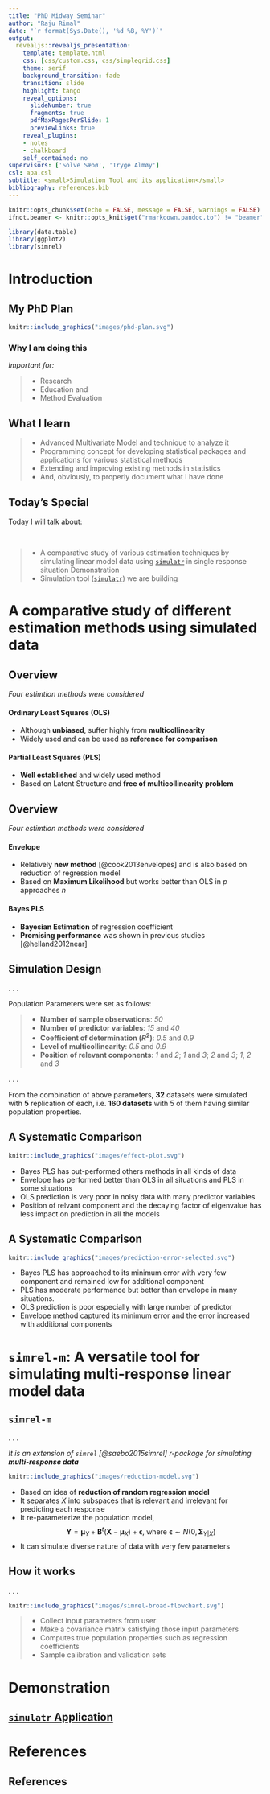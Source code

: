 ```yaml
---
title: "PhD Midway Seminar"
author: "Raju Rimal"
date: "`r format(Sys.Date(), '%d %B, %Y')`"
output:
  revealjs::revealjs_presentation:
    template: template.html
    css: [css/custom.css, css/simplegrid.css]
    theme: serif
    background_transition: fade
    transition: slide
    highlight: tango
    reveal_options:
      slideNumber: true
      fragments: true
      pdfMaxPagesPerSlide: 1
      previewLinks: true
    reveal_plugins:
    - notes
    - chalkboard
    self_contained: no
supervisors: ['Solve Sæbø', 'Tryge Almøy'] 
csl: apa.csl
subtitle: <small>Simulation Tool and its application</small>
bibliography: references.bib
---
```


```r
knitr::opts_chunk$set(echo = FALSE, message = FALSE, warnings = FALSE)
ifnot.beamer <- knitr::opts_knit$get("rmarkdown.pandoc.to") != "beamer"
```

```r
library(data.table)
library(ggplot2)
library(simrel)
```

Introduction {data-background="#F6FAF5"}
=============================================================================

## My PhD Plan ##

<div class="row">
<div class="col-6 fragment">

```r
knitr::include_graphics("images/phd-plan.svg")
```

</div>
<div class="col-6 fragment">

### Why I am doing this ###

*Important for:* 

> - Research 
> - Education and 
> - Method Evaluation

</div>
</div>

## What I learn ##

> - Advanced Multivariate Model and technique to analyze it
> - Programming concept for developing statistical packages and applications for various statistical methods
> - Extending and improving existing methods in statistics
> - And, obviously, to properly document what I have done

## Today's Special ##

<div class="fragment">Today I will talk about:</div><br/>

> - A <span class="fragment highlight-blue">comparative study</span> of various estimation techniques by simulating linear model data using [`simulatr`](https://therimalaya.shinyapps.io/simulatr/) in single response situation <span class="highlight-red fragment">Demonstration</span>
> - Simulation tool (<span class="fragment highlight-blue">[`simulatr`](https://therimalaya.shinyapps.io/simulatr/)</span>) we are building


A comparative study of different estimation methods using simulated data {data-background="#F6FAF5"}
========================================================================

## Overview {data-transition="slide-in none"}

*Four estimtion methods were considered*

<div class = "row fragment">
<div class = "col-6">

#### Ordinary Least Squares (OLS) ####

- Although **unbiased**, suffer highly from **multicollinearity**
- Widely used and can be used as **reference for comparison**


</div>
<div class = "col-6">

#### Partial Least Squares (PLS) ####

- **Well established** and widely used method
- Based on Latent Structure and **free of multicollinearity problem**


</div>
</div>

## Overview {data-transition="none slide-out"}

*Four estimtion methods were considered*

<div class = "row ">
<div class = "col-6">

#### Envelope ####

- Relatively **new method** [@cook2013envelopes] and is also based on reduction of regression model
- Based on **Maximum Likelihood** but works better than OLS in $p$ approaches $n$

</div>
<div class = "col-6">

#### Bayes PLS ####

- **Bayesian Estimation** of regression coefficient
- **Promising performance** was shown in previous studies [@helland2012near]

</div>
</div>

## Simulation Design ##

. . .

Population Parameters were set as follows:

> - **Number of sample observations**: _50_
> - **Number of predictor variables**: _15_ and _40_
> - **Coefficient of determination $(R^2)$**: _0.5_ and _0.9_
> - **Level of multicollinearity**: _0.5_ and _0.9_
> - **Position of relevant components**: _1_ and _2_; _1_ and _3_; _2_ and _3_; _1_, _2_ and _3_

. . .

From the combination of above parameters, **32** datasets were simulated with **5** replication of each, i.e. **160 datasets** with 5 of them having similar population properties.

## A Systematic Comparison {data-transition="slide-in none"}

```r
knitr::include_graphics("images/effect-plot.svg")
```

<ul>
<li class="fragment current-display">Bayes PLS has out-performed others methods in all kinds of data</li>
<li class="fragment current-display">Envelope has performed better than OLS in all situations and PLS in some situations</li>
<li class="fragment current-display">OLS prediction is very poor in noisy data with many predictor variables</li>
<li class="fragment current-display">Position of relvant component and the decaying factor of eigenvalue has less impact on prediction in all the models</li>
</ul>

## A Systematic Comparison {data-transition="none slide-out"}

```r
knitr::include_graphics("images/prediction-error-selected.svg")
```

<ul>
<li class="fragment current-display">Bayes PLS has approached to its minimum error with very few component and remained low for additional component</li>
<li class="fragment current-display">PLS has moderate performance but better than envelope in many situations.</li>
<li class="fragment current-display">OLS prediction is poor especially with large number of predictor</li>
<li class="fragment current-display">Envelope method captured its minimum error and the error increased with additional components</li>
</ul>

`simrel-m`: A versatile tool for simulating multi-response linear model data {data-background="#F6FAF5"}
=============================================================================

## `simrel-m` ##

. . .

_It is an extension of `simrel` [@saebo2015simrel] r-package for simulating **multi-response data**_

```r
knitr::include_graphics("images/reduction-model.svg")
```

<ul>
<li class="fragment current-display">Based on idea of **reduction of random regression model** </li>
<li class="fragment current-display">It separates $X$ into subspaces that is relevant and irrelevant for predicting each response</li>
<li class="fragment current-display">It re-parameterize the population model,
$$
\mathbf{Y} = \boldsymbol{\mu}_{Y} + \mathbf{B}^t\left(\mathbf{X} - \boldsymbol{\mu}_X\right) + \boldsymbol{\epsilon}
\text{, where }\boldsymbol{\epsilon} \sim N(0, \boldsymbol{\Sigma}_{Y|X})
$$
</li>
<li class="fragment current-display">It can simulate diverse nature of data with very few parameters </li>
</ul>


## How it works 

. . .

<div class="row">
<div class="col-6">

```r
knitr::include_graphics("images/simrel-broad-flowchart.svg")
```

</div>
<div class="col-6">

> - Collect input parameters from user
> - Make a covariance matrix satisfying those input parameters
> - Computes true population properties such as regression coefficients
> - Sample calibration and validation sets

</div>
</div>

Demonstration {data-background="#F6FAF5"}
=============================================================================

## <a href="https://therimalaya.shinyapps.io/simulatr/">`simulatr` Application</a> {data-background-image='images/simulatr-screenshot.png' data-background-color=#FAF7F6 .header-slide data-background-size='cover' .top #simulatr-link}

# {data-background-image='images/ThankYou.jpg' data-background-size='90% 90%' data-background-color=#fff data-background-size='100% 100%'}
# References {data-background="#117d6b"}
## References
